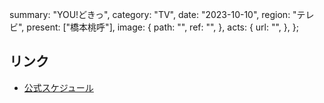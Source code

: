   summary: "YOU!どきっ",
  category: "TV",
  date: "2023-10-10",
  region: "テレビ",
  present: ["橋本桃呼"],
  image: {
    path: "",
    ref: "",
  },
  acts: {
    url: "",
  },
};

## リンク

- [公式スケジュール](https://takanenonadeshiko.jp/?p=1420)
